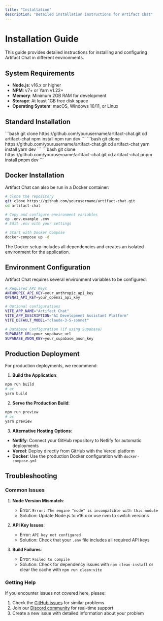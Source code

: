 ```yaml
---
title: "Installation"
description: "Detailed installation instructions for Artifact Chat"
---
```


# Installation Guide

This guide provides detailed instructions for installing and configuring Artifact Chat in different environments.

## System Requirements

- **Node.js**: v16.x or higher
- **NPM**: v7+ or Yarn v1.22+
- **Memory**: Minimum 2GB RAM for development
- **Storage**: At least 1GB free disk space
- **Operating System**: macOS, Windows 10/11, or Linux

## Standard Installation

<Tabs>
  <Tab title="npm">
    ```bash
    git clone https://github.com/yourusername/artifact-chat.git
    cd artifact-chat
    npm install
    npm run dev
    ```
  </Tab>
  
  <Tab title="yarn">
    ```bash
    git clone https://github.com/yourusername/artifact-chat.git
    cd artifact-chat
    yarn install
    yarn dev
    ```
  </Tab>
  
  <Tab title="pnpm">
    ```bash
    git clone https://github.com/yourusername/artifact-chat.git
    cd artifact-chat
    pnpm install
    pnpm dev
    ```
  </Tab>
</Tabs>

## Docker Installation

Artifact Chat can also be run in a Docker container:

```bash
# Clone the repository
git clone https://github.com/yourusername/artifact-chat.git
cd artifact-chat

# Copy and configure environment variables
cp .env.example .env
# Edit .env with your settings

# Start with Docker Compose
docker-compose up -d
```

<Note>
  The Docker setup includes all dependencies and creates an isolated environment
  for the application.
</Note>

## Environment Configuration

Artifact Chat requires several environment variables to be configured:

```bash
# Required API Keys
ANTHROPIC_API_KEY=your_anthropic_api_key
OPENAI_API_KEY=your_openai_api_key

# Optional configurations
VITE_APP_NAME="Artifact Chat"
VITE_APP_DESCRIPTION="AI Development Assistant Platform"
VITE_DEFAULT_MODEL="claude-3-5-sonnet"

# Database Configuration (if using Supabase)
SUPABASE_URL=your_supabase_url
SUPABASE_ANON_KEY=your_supabase_anon_key
```

## Production Deployment

For production deployments, we recommend:

1. **Build the Application**:

```bash
npm run build
# or
yarn build
```

2. **Serve the Production Build**:

```bash
npm run preview
# or
yarn preview
```

3. **Alternative Hosting Options**:

- **Netlify**: Connect your GitHub repository to Netlify for automatic deployments
- **Vercel**: Deploy directly from GitHub with the Vercel platform
- **Docker**: Use the production Docker configuration with `docker-compose.yml`

## Troubleshooting

### Common Issues

1. **Node Version Mismatch**:

   - Error: `Error: The engine "node" is incompatible with this module`
   - Solution: Update Node.js to v16.x or use nvm to switch versions

2. **API Key Issues**:

   - Error: `API key not configured`
   - Solution: Check that your `.env` file includes all required API keys

3. **Build Failures**:
   - Error: `Failed to compile`
   - Solution: Check for dependency issues with `npm clean-install` or clear the cache with `npm run clean:vite`

### Getting Help

If you encounter issues not covered here, please:

1. Check the [GitHub issues](https://github.com/yourusername/artifact-chat/issues) for similar problems
2. Join our [Discord community](https://discord.gg/artifactchat) for real-time support
3. Create a new issue with detailed information about your problem
